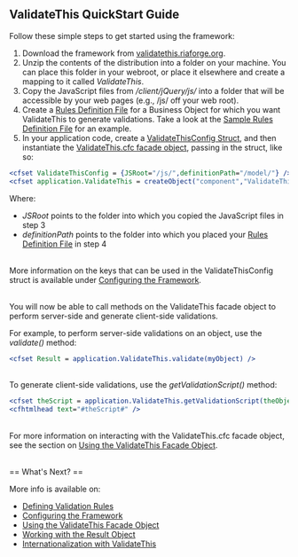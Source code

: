 == ValidateThis QuickStart Guide ==

Follow these simple steps to get started using the framework:

# Download the framework from [http://validatethis.riaforge.org validatethis.riaforge.org].
# Unzip the contents of the distribution into a folder on your machine. You can place this folder in your webroot, or place it elsewhere and create a mapping to it called ''ValidateThis''.
# Copy the JavaScript files from ''/client/jQuery/js/'' into a folder that will be accessible by your web pages (e.g., /js/ off your web root).
# Create a [[Rules Definition File]] for a Business Object for which you want ValidateThis to generate validations. Take a look at the [[Sample Rules Definition File]] for an example.
# In your application code, create a [[ValidateThisConfig Struct]], and then instantiate the [[ValidateThis Facade Object | ValidateThis.cfc facade object]], passing in the struct, like so:

<source lang="coldfusion">
<cfset ValidateThisConfig = {JSRoot="/js/",definitionPath="/model/"} />
<cfset application.ValidateThis = createObject("component","ValidateThis.ValidateThis").init(ValidateThisConfig) />
</source>

Where:
* ''JSRoot'' points to the folder into which you copied the JavaScript files in step 3
* ''definitionPath'' points to the folder into which you placed your [[Rules Definition File]] in step 4

<br/>
More information on the keys that can be used in the ValidateThisConfig struct is available under [[ValidateThisConfig Struct | Configuring the Framework]].

<br/>
You will now be able to call methods on the ValidateThis facade object to perform server-side and generate client-side validations.

For example, to perform server-side validations on an object, use the ''validate()'' method:

<source lang="coldfusion">
<cfset Result = application.ValidateThis.validate(myObject) />
</source>

<br/>
To generate client-side validations, use the ''getValidationScript()'' method:

<source lang="coldfusion">
<cfset theScript = application.ValidateThis.getValidationScript(theObject=myObject) />
<cfhtmlhead text="#theScript#" />
</source>

<br/>
For more information on interacting with the ValidateThis.cfc facade object, see the section on [[ValidateThis Facade Object | Using the ValidateThis Facade Object]].

<br/>
== What's Next? ==

More info is available on:
* [[Defining Validation Rules]]
* [[ValidateThisConfig Struct | Configuring the Framework]]
* [[ValidateThis Facade Object | Using the ValidateThis Facade Object]]
* [[Working with the Result Object]]
* [[Internationalization with ValidateThis]]